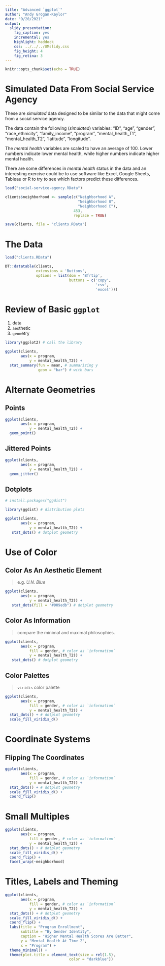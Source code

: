 ```yaml
---
title: "Advanced `ggplot`"
author: "Andy Grogan-Kaylor"
date: "9/20/2021"
output: 
  slidy_presentation: 
    fig_caption: yes
    incremental: yes
    highlight: haddock
    css: ../../../UMslidy.css
    fig_height: 4
    fig_retina: 3
---
```


```r

knitr::opts_chunk$set(echo = TRUE)

```

# Simulated Data From Social Service Agency

These are *simulated* data designed to be similar to the data that might come from a social service agency.

The data contain the following (*simulated*) variables:  "ID", "age", "gender", "race_ethnicity", "family_income", "program", "mental_health_T1", "mental_health_T2", "latitude", "longitude".

The *mental health* variables are scaled to have an average of 100. Lower numbers indicate lower mental health, while higher numbers indicate higher mental health.

There are some differences in *mental health* status in the data and an interesting exercise could be to use software like Excel, Google Sheets, Tableau or R to try to see which factors predict these differences.

```r

load("social-service-agency.RData")

clients$neighborhood <- sample(c("Neighborhood A",
                                 "Neighborhood B",
                                 "Neighborhood C"), 
                               453, 
                               replace = TRUE)

save(clients, file = "clients.RData")

```

# The Data

```r

load("clients.RData")

```

```r

DT::datatable(clients,
              extensions = 'Buttons', 
              options = list(dom = 'Bfrtip', 
                             buttons = c('copy', 
                                         'csv', 
                                         'excel')))

```


# Review of Basic `ggplot`

1. data
2. `aes`thetic
3. `geom`etry

```r

library(ggplot2) # call the library

ggplot(clients,
       aes(x = program,
           y = mental_health_T2)) +
  stat_summary(fun = mean, # summarizing y 
               geom = "bar") # with bars

```

# Alternate Geometries

## Points

```r

ggplot(clients,
       aes(x = program,
           y = mental_health_T2)) +
  geom_point()

```

## Jittered Points

```r

ggplot(clients,
       aes(x = program,
           y = mental_health_T2)) +
  geom_jitter()

```

## Dotplots

```r

# install.packages("ggdist")

library(ggdist) # distribution plots

ggplot(clients,
       aes(x = program,
           y = mental_health_T2)) +
   stat_dots() # dotplot geometry

```

# Use of Color

## Color As An Aesthetic Element

> e.g. *U.N. Blue*

```r

ggplot(clients,
       aes(x = program,
           y = mental_health_T2)) +
   stat_dots(fill = "#009edb") # dotplot geometry

```

## Color As Information

> compare the minimal and maximal philosophies.

```r

ggplot(clients,
       aes(x = program,
           fill = gender, # color as `information`
           y = mental_health_T2)) +
   stat_dots() # dotplot geometry

```

## Color Palettes

> `viridis` color palette

```r

ggplot(clients,
       aes(x = program,
           fill = gender, # color as `information`
           y = mental_health_T2)) +
  stat_dots() + # dotplot geometry
  scale_fill_viridis_d()

```

# Coordinate Systems

## Flipping The Coordinates

```r

ggplot(clients,
       aes(x = program,
           fill = gender, # color as `information`
           y = mental_health_T2)) +
  stat_dots() + # dotplot geometry
  scale_fill_viridis_d() +
  coord_flip()

```

# Small Multiples

```r

ggplot(clients,
       aes(x = program,
           fill = gender, # color as `information`
           y = mental_health_T2)) +
  stat_dots() + # dotplot geometry
  scale_fill_viridis_d() +
  coord_flip() +
  facet_wrap(~neighborhood)

```

# Titles, Labels and Theming

```r

ggplot(clients,
       aes(x = program,
           fill = gender, # color as `information`
           y = mental_health_T2)) +
  stat_dots() + # dotplot geometry
  scale_fill_viridis_d() +
  coord_flip() +
  labs(title = "Program Enrollment",
       subtitle = "By Gender Identity",
       caption = "Higher Mental Health Scores Are Better",
       y = "Mental Health At Time 2",
       x = "Program") +
  theme_minimal() +
  theme(plot.title = element_text(size = rel(1.5),
                             color = "darkblue"))

```
